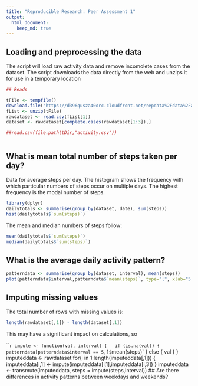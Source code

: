 ```yaml
---
title: "Reproducible Research: Peer Assessment 1"
output: 
  html_document:
    keep_md: true
---
```



## Loading and preprocessing the data
The script will load raw activity data and remove incomolete cases from the dataset.
The script downloads the data directly from the web and unzips it for use in a temporary location

```r
## Reads 

tFile <- tempfile()
download.file("https://d396qusza40orc.cloudfront.net/repdata%2Fdata%2Factivity.zip", tFile)
fList <- unzip(tFile)
rawdataset <- read.csv(fList[1])
dataset <- rawdataset[complete.cases(rawdataset[1:3]),]

##read.csv(file.path(tDir,"activity.csv"))



```
## What is mean total number of steps taken per day?
Data for average steps per day.
The histogram shows the frequency with which particular numbers of steps occur on multiple days. The highest frequency is the modal number of steps.
```r
library(dplyr)
dailytotals <- summarise(group_by(dataset, date), sum(steps))
hist(dailytotals$`sum(steps)`)
```
The mean and median numbers of steps follow:
```r
mean(dailytotals$`sum(steps)`)
median(dailytotals$`sum(steps)`)
```
## What is the average daily activity pattern?
```r

patterndata <- summarise(group_by(dataset, interval), mean(steps))
plot(patterndata$interval,patterndata$`mean(steps)`, type="l", xlab="5 minute interval", ylab="average steps taken")
```
## Imputing missing values
The total number of rows with missing values is:
```r
length(rawdataset[,1]) - length(dataset[,1]) 
```

This may have a significant impact on calculations, so 

```r
impute <- function(val, interval) {
  if (is.na(val)) {
    patterndata[patterndata$interval == 5,]$`mean(steps)`
  } else {
    val
  }
}
imputeddata <- rawdataset
for(i in 1:length(imputeddata[,1])) {
  imputeddata[i,1] <- impute(imputeddata[i,1],imputeddata[i,3])
}
imputeddata <- transmute(imputeddata, steps = impute(steps,interval))
## Are there differences in activity patterns between weekdays and weekends?
